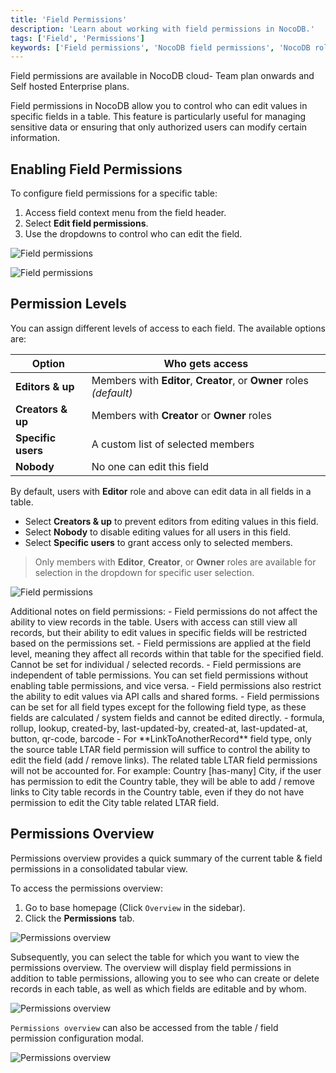 ```yaml
---
title: 'Field Permissions'
description: 'Learn about working with field permissions in NocoDB.'
tags: ['Field', 'Permissions']
keywords: ['Field permissions', 'NocoDB field permissions', 'NocoDB roles', 'NocoDB permissions', 'NocoDB field permissions overview']
---
```


<Callout type="info">
    Field permissions are available in NocoDB cloud- Team plan onwards and Self hosted Enterprise plans.
</Callout>

Field permissions in NocoDB allow you to control who can edit values in specific fields in a table. This feature is particularly useful for managing sensitive data or ensuring that only authorized users can modify certain information.

## Enabling Field Permissions
To configure field permissions for a specific table:

1. Access field context menu from the field header.
2. Select **Edit field permissions**.
3. Use the dropdowns to control who can edit the field.

![Field permissions](/img/v2/permissions/field-permissions-1.png)

![Field permissions](/img/v2/permissions/field-permissions-2.png)

## Permission Levels
You can assign different levels of access to each field. The available options are:

| Option             | Who gets access                                                      |
|--------------------|----------------------------------------------------------------------|
| **Editors & up**   | Members with **Editor**, **Creator**, or **Owner** roles *(default)* |
| **Creators & up**  | Members with **Creator** or **Owner** roles                          |
| **Specific users** | A custom list of selected members                                    |
| **Nobody**         | No one can edit this field                                           |

By default, users with **Editor** role and above can edit data in all fields in a table.
* Select **Creators & up** to prevent editors from editing values in this field.
* Select **Nobody** to disable editing values for all users in this field.
* Select **Specific users** to grant access only to selected members.
> Only members with **Editor**, **Creator**, or **Owner** roles are available for selection in the dropdown for specific user selection.

![Field permissions](/img/v2/permissions/field-permissions-3.png)

<Callout type="info">
Additional notes on field permissions:
- Field permissions do not affect the ability to view records in the table. Users with access can still view all records, but their ability to edit values in specific fields will be restricted based on the permissions set.
- Field permissions are applied at the field level, meaning they affect all records within that table for the specified field. Cannot be set for individual / selected records.
- Field permissions are independent of table permissions. You can set field permissions without enabling table permissions, and vice versa.
- Field permissions also restrict the ability to edit values via API calls and shared forms.
- Field permissions can be set for all field types except for the following field type, as these fields are calculated / system fields and cannot be edited directly.
    - formula, rollup, lookup, created-by, last-updated-by, created-at, last-updated-at, button, qr-code, barcode
- For **LinkToAnotherRecord** field type, only the source table LTAR field permission will suffice to control the ability to edit the field (add / remove links). The related table LTAR field permissions will not be accounted for. For example: Country [has-many] City, if the user has permission to edit the Country table, they will be able to add / remove links to City table records in the Country table, even if they do not have permission to edit the City table related LTAR field.
</Callout>

## Permissions Overview

Permissions overview provides a quick summary of the current table & field permissions in a consolidated tabular view.

To access the permissions overview:
1. Go to base homepage (Click `Overview` in the sidebar).
2. Click the **Permissions** tab.

![Permissions overview](/img/v2/permissions/permissions-overview-1.png)

Subsequently, you can select the table for which you want to view the permissions overview. The overview will display field permissions in addition to table permissions, allowing you to see who can create or delete records in each table, as well as which fields are editable and by whom.

![Permissions overview](/img/v2/permissions/permissions-overview-2.png)

`Permissions overview` can also be accessed from the table / field permission configuration modal.

![Permissions overview](/img/v2/permissions/permissions-overview-3.png)


